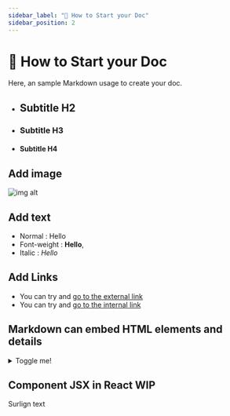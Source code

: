 ```yaml
---
sidebar_label: "🔎 How to Start your Doc"
sidebar_position: 2
---
```




# 🔎 How to Start your Doc 

Here, an sample Markdown usage to create your doc.

- ## Subtitle H2
- ### Subtitle H3
- #### Subtitle H4 

## Add image
![img alt](/img/docusaurus.png)

## Add text
- Normal : Hello 
- Font-weight : **Hello**, 
- Italic :  _Hello_ 

## Add Links
- You can try and [go to the external link](https://www.ternoa.com/)
- You can try and [go to the internal link](/docs/category/core-blockchain)

## Markdown can embed HTML elements and details

<details>
  <summary>Toggle me!</summary>
  <div>
    <div>This is the detailed content</div>
    <br/>
    <details>
      <summary>
        Nested toggle! Some surprise inside...
      </summary>
      <div>
        🛸 Bi Bi Bop 🛸
      </div>
    </details>
  </div>
</details>

## Component JSX in React WIP
<Highlight>Surlign text</Highlight>